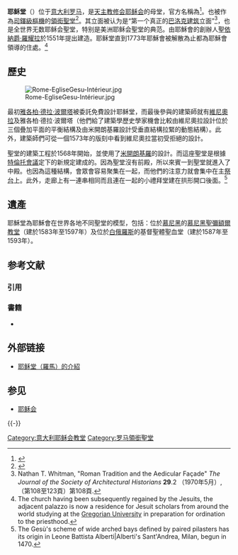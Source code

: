 {{Infobox religious building
| building_name = 耶稣堂<br /><small>{{lang|it|Chiesa del Santissimo Nome di Gesù all'Argentina}}</small>
| image = Chiesa gesu facade.jpg
| caption
| location= {{Flagicon|Italy}} [[義大利|義大利]][[羅馬|羅馬]]
| geo = {{coord|41|53|45|N|12|28|47|E|region:IT-RM_type:landmark|display=inline,title}}
| religious_affiliation = [[羅馬天主教|羅馬天主教]]
| rite =
| province =
| district =
| consecration_year = 1584年
| status = [[耶稣会|耶稣会]]的母堂
| leadership = Daniele Libanori s.j.
| website = [http://www.chiesadelgesu.org/ 官方網站]
| architect = [[維尼奧拉|維尼奧拉]]（Giacomo Barozzi da Vignola）<br /> [[雅各柏·德拉·波爾塔|雅各柏·德拉·波爾塔]]（Giacomo della Porta）
| architecture_type =
| architecture_style = [[巴羅克藝術|巴羅克]]
| specifications = yes
| facade_direction = [[羅盤方位|西]]
| groundbreaking = 1568年
| year_completed = 1580年
| construction_cost =
| capacity =
| length =  {{convert|75|m|ft}}
| width = {{convert|35|m|ft}}
| width_nave = {{convert|25|m|ft}}
| height_max=
| materials=
}}

'''耶稣堂'''（{{lang-it|Chiesa del Gesù}}）位于[[意大利|意大利]][[罗马|罗马]]，是[[天主教|天主教]][[修会|修会]][[耶稣会|耶稣会]]的母堂，官方名稱為{{lang|it|Chiesa del Santissimo Nome di Gesù all'Argentina}}<ref>{{cite web|url=http://www.sancarlino-borromini.it|title=官方網站|last=Society of Jesus|accessdate=2009-01-23|deadurl=yes|archiveurl=https://web.archive.org/web/20090225094031/http://www.sancarlino-borromini.it/|archivedate=2009-02-25}}</ref>。也被作為[[司鐸級樞機|司鐸級樞機]]的[[領銜聖堂|領銜聖堂]]<ref>{{cite web|title = SS. Nome di Gesù (Cardinal Titular Church)|url = http://www.catholic-hierarchy.org/diocese/d1n04.html|publisher = Catholic-hierarchy.org|access-date = 2012-09-17|archive-date = 2021-02-27|archive-url = https://web.archive.org/web/20210227154512/https://www.catholic-hierarchy.org/diocese/d1n04.html|dead-url = no}}</ref>。其立面被认为是“第一个真正的[[巴洛克建筑|巴洛克建筑]]立面”<ref>Nathan T. Whitman, "Roman Tradition and the Aedicular Façade" ''The Journal of the Society of Architectural Historians'' '''29'''.2 （1970年5月）,（第108至123頁）第108頁.</ref>，也是全世界无数耶稣会聖堂，特别是美洲耶稣会聖堂的典范。由耶穌會的創辦人聖[[依納爵·羅耀拉|依納爵·羅耀拉]]於1551年提出建造。耶稣堂直到1773年耶穌會被解散為止都為耶穌會領導的住處。<ref>The church having been subsequently regained by the Jesuits, the adjacent palazzo is now a residence for Jesuit scholars from around the world studying at the [[Gregorian_University|Gregorian University]] in preparation for ordination to the priesthood.</ref>

== 歷史 ==
[[File:Rome-EgliseGesu-Intérieur.jpg|thumb]]

最初[[雅各柏·德拉·波爾塔|雅各柏·德拉·波爾塔]]被委託免費設計耶稣堂，而最後參與的建築師就有[[維尼奧拉|維尼奧拉]]及雅各柏·德拉·波爾塔（他們給了建築學歷史學家機會比較由維尼奧拉設計位於三個疊加平面的平衡結構及由米開朗基羅設計受垂直結構拉緊的動態結構）。此外，建築師們可從一個1573年的版刻中看到維尼奧拉當初受拒絕的設計。

聖堂的建築工程於1568年開始，並使用了[[米開朗基羅|米開朗基羅]]的設計。而這座聖堂是根據[[特倫托會議|特倫托會議]]定下的新規定建成的。因為聖堂沒有前殿，所以來賓一到聖堂就進入了中殿。也因為這種結構，會眾會容易聚集在一起，而他們的注意力就會集中在主[[祭台|祭台]]上。此外，走廊上有一連串相同而且連在一起的小禮拜堂建在拱形開口後面。<ref>The Gesù's scheme of wide arched bays defined by paired pilasters has its origin in Leone Battista Alberti|Alberti's Sant'Andrea, Milan, begun in 1470.</ref>

== 遺產 ==
耶穌堂為耶穌會在世界各地不同聖堂的模型，包括：位於[[慕尼黑|慕尼黑]]的[[慕尼黑聖彌額爾教堂|慕尼黑聖彌額爾教堂]]（建於1583年至1597年）及位於[[白俄羅斯|白俄羅斯]]的基督聖體聖血堂（建於1587年至1593年）。

== 参考文献 ==
=== 引用 ===
{{Reflist}}

=== 書籍 ===
* {{cite book |last = Pecchiai |first = Pio |title = Il Gesù di Roma |publisher = Società Grafica Romana |location = 罗马 |year = 1952 |language = it}}

== 外部链接 ==
{{Commons|Il Gesù (Roma)|Church of the Gesu}}
* [http://www.chiesadelgesu.org/ 耶稣堂（羅馬）的介紹] {{Wayback|url=http://www.chiesadelgesu.org/ |date=20210504085117 }}{{it icon}}{{en icon}}

== 参见 ==
* [[耶稣会|耶稣会]]

{{-}}
{{罗马地标}}
{{Authority control}}
[[Category:意大利耶稣会教堂|Category:意大利耶稣会教堂]]
[[Category:罗马領銜聖堂|Category:罗马領銜聖堂]]